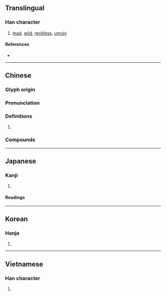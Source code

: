 {{character info/new}}
==Translingual==

===Han character===
{{Han char|rn=94|rad=犬|as=08|sn=11|four=46260|canj=KHAA|ids=⿰犭昌}}

# [[mad]], [[wild]], [[reckless]], [[unruly]]

====References====
* {{Han ref|kx=0713.170|dkj=20490|dj=1125.120|hdz=21353.040|uh=7316|ud=29462|bh=B273|bd=45683}}

----

==Chinese==
{{zh-forms}}

===Glyph origin===
{{Han etym}}

===Pronunciation===
{{zh-pron
|m=chāng
|c=coeng1
|mc=y
|oc=y
|cat=
}}

===Definitions===
{{zh-hanzi}}

# {{rfdef|zh}}

===Compounds===
{{zh-der|狓猖|猖狂|猖猖狂狂|猖披|猖亂|猖獗}}

----

==Japanese==

===Kanji===
{{ja-kanji|grade=|rs=犬08}}

# {{rfdef|ja|sort=犬08}}

====Readings====
{{ja-readings
|goon=しょう
|kanon=しょう
|kun=くる-う
|nanori=}}

----

==Korean==

===Hanja===
{{ko-hanja|hangeul=창|eumhun=|rv=chang|mr=ch'ang|y=chang}}

# {{rfdef|ko|sort=犬08}}

----

==Vietnamese==

===Han character===
{{vi-hantu|[[xương]]|rs=犬08}}

# {{rfdef|vi|sort=犬08}}